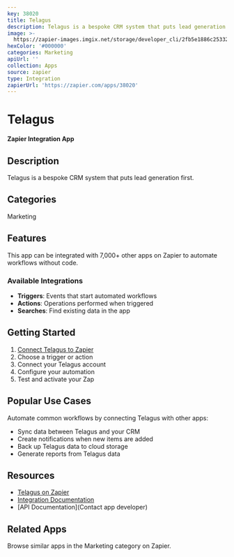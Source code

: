 ```yaml
---
key: 38020
title: Telagus
description: Telagus is a bespoke CRM system that puts lead generation first.
image: >-
  https://zapier-images.imgix.net/storage/developer_cli/2fb5e1886c2533239fba3ae8ed827363.png?auto=format%2Ccompress&ixlib=python-3.0.0&q=50
hexColor: '#000000'
categories: Marketing
apiUrl: ''
collection: Apps
source: zapier
type: Integration
zapierUrl: 'https://zapier.com/apps/38020'
---
```

# Telagus

**Zapier Integration App**

## Description

Telagus is a bespoke CRM system that puts lead generation first.

## Categories

Marketing

## Features

This app can be integrated with 7,000+ other apps on Zapier to automate workflows without code.

### Available Integrations

- **Triggers**: Events that start automated workflows
- **Actions**: Operations performed when triggered
- **Searches**: Find existing data in the app

## Getting Started

1. [Connect Telagus to Zapier](https://zapier.com/apps/38020)
2. Choose a trigger or action
3. Connect your Telagus account
4. Configure your automation
5. Test and activate your Zap

## Popular Use Cases

Automate common workflows by connecting Telagus with other apps:

- Sync data between Telagus and your CRM
- Create notifications when new items are added
- Back up Telagus data to cloud storage
- Generate reports from Telagus data

## Resources

- [Telagus on Zapier](https://zapier.com/apps/38020)
- [Integration Documentation](https://zapier.com/apps/38020/integrations)
- [API Documentation](Contact app developer)

## Related Apps

Browse similar apps in the Marketing category on Zapier.
